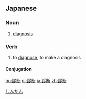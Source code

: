 {{also|诊断|診斷}}
==Japanese==
{{ja-kanjitab|しん|だん|yomi=o}}

===Noun===
{{ja-noun|しんだん|kyu=診斷}}

# [[diagnosis]]

===Verb===
{{ja-verb-suru|しんだん|kyu=診斷}}

# to [[diagnose]], to make a diagnosis

====Conjugation====
{{ja-suru|しんだん}}

[[Category:ja:Medicine|しんだん]]

[[hu:診断]]
[[nl:診断]]
[[ja:診断]]
[[zh:診断]]